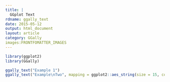 ```yaml
---
title: |
  GGplot Text
rdname: ggally_text
date: 2015-05-12
output: html_document
layout: article
category: GGally
images:FRONTFOMATTER_IMAGES
---
```


```r
library(ggplot2)
library(GGally)
```

```r

ggally_text("Example 1")
ggally_text("Example\nTwo", mapping = ggplot2::aes_string(size = 15, color = "red"))



```